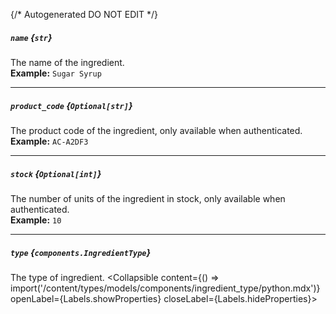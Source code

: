 {/* Autogenerated DO NOT EDIT  */}

##### `name` *{`str`}*
The name of the ingredient.
<br/>
**Example:** `Sugar Syrup`

---
##### `product_code` *{`Optional[str]`}*
The product code of the ingredient, only available when authenticated.
<br/>
**Example:** `AC-A2DF3`

---
##### `stock` *{`Optional[int]`}*
The number of units of the ingredient in stock, only available when authenticated.
<br/>
**Example:** `10`

---
##### `type` *{`components.IngredientType`}*
The type of ingredient.
<Collapsible content={() => import('/content/types/models/components/ingredient_type/python.mdx')} openLabel={Labels.showProperties} closeLabel={Labels.hideProperties}>
</Collapsible>


